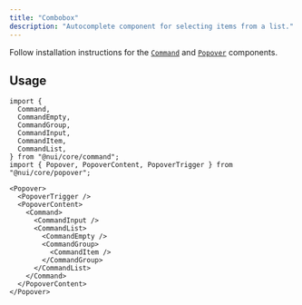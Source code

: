 ```yaml
---
title: "Combobox"
description: "Autocomplete component for selecting items from a list."
---
```


<Preview name="combobox-demo" />

Follow installation instructions for the [`Command`](/docs/components/command) and [`Popover`](/docs/components/popover) components.

## Usage

```tsx title="Imports"
import {
  Command,
  CommandEmpty,
  CommandGroup,
  CommandInput,
  CommandItem,
  CommandList,
} from "@nui/core/command";
import { Popover, PopoverContent, PopoverTrigger } from "@nui/core/popover";
```

```tsx title="Anatomy"
<Popover>
  <PopoverTrigger />
  <PopoverContent>
    <Command>
      <CommandInput />
      <CommandList>
        <CommandEmpty />
        <CommandGroup>
          <CommandItem />
        </CommandGroup>
      </CommandList>
    </Command>
  </PopoverContent>
</Popover>
```
